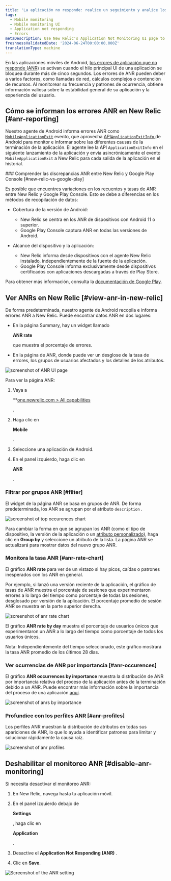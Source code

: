 ```yaml
---
title: 'La aplicación no responde: realice un seguimiento y analice los errores ANR'
tags:
  - Mobile monitoring
  - Mobile monitoring UI
  - Application not responding
  - Errors
metaDescription: Use New Relic's Application Not Monitoring UI page to track and analyze ANR errors.
freshnessValidatedDate: '2024-06-24T00:00:00.000Z'
translationType: machine
---
```








En las aplicaciones móviles de Android, [los errores de aplicación que no responde (ANR)](https://developer.android.com/topic/performance/vitals/anr) se activan cuando el hilo principal UI de una aplicación se bloquea durante más de cinco segundos. Los errores de ANR pueden deber a varios factores, como llamadas de red, cálculos complejos o contención de recursos. Al monitorear su frecuencia y patrones de ocurrencia, obtiene información valiosa sobre la estabilidad general de su aplicación y la experiencia del usuario.

## Cómo se informan los errores ANR en New Relic [#anr-reporting]

Nuestro agente de Android informa errores ANR como [`MobileApplicationExit`](/attribute-dictionary/?event=mobileApplicationExit) evento, que aprovecha [API`ApplicationExitInfo` ](https://developer.android.com/reference/android/app/ApplicationExitInfo)de Android para monitor e informar sobre las diferentes causas de la terminación de la aplicación. El agente lee la API `ApplicationExitInfo` en el siguiente lanzamiento de la aplicación y envía asincrónicamente el evento `MobileApplicationExit` a New Relic para cada salida de la aplicación en el historial.

<Callout variant="important">
  ### Comprender las discrepancias ANR entre New Relic y Google Play Console [#new-relic-vs-google-play]

  Es posible que encuentres variaciones en los recuentos y tasas de ANR entre New Relic y Google Play Console. Esto se debe a diferencias en los métodos de recopilación de datos:

  * Cobertura de la versión de Android:

    * New Relic se centra en los ANR de dispositivos con Android 11 o superior.
    * Google Play Console captura ANR en todas las versiones de Android.

  * Alcance del dispositivo y la aplicación:

    * New Relic informa desde dispositivos con el agente New Relic instalado, independientemente de la fuente de la aplicación.
    * Google Play Console informa exclusivamente desde dispositivos certificados con aplicaciones descargadas a través de Play Store.

  Para obtener más información, consulta la [documentación de Google Play](https://developer.android.com/topic/performance/vitals).
</Callout>

## Ver ANRs en New Relic [#view-anr-in-new-relic]

De forma predeterminada, nuestro agente de Android recopila e informa errores ANR a New Relic. Puede encontrar datos ANR en dos lugares:

* En la página Summary, hay un widget llamado

  <DoNotTranslate>**ANR rate**</DoNotTranslate>

  que muestra el porcentaje de errores.

* En la página de ANR, donde puede ver un desglose de la tasa de errores, los grupos de usuarios afectados y los detalles de los atributos.

<img
  title="ANR UI page"
  alt="screenshot of ANR UI page"
  src={mobileAnrUiPage}
/>

Para ver la página ANR:

1. Vaya a

   <DoNotTranslate>\*\*[one.newrelic.com > All capabilities](https://one.newrelic.com/all-capabilities)</DoNotTranslate>

   .

2. Haga clic en

   <DoNotTranslate>**Mobile**</DoNotTranslate>

   .

3. Seleccione una aplicación de Android.

4. En el panel izquierdo, haga clic en

   <DoNotTranslate>**ANR**</DoNotTranslate>

   .

### Filtrar por grupos ANR [#filter]

El widget de la página ANR se basa en grupos de ANR. De forma predeterminada, los ANR se agrupan por el atributo `description` .

<img
  title="top occurences chart"
  alt="screenshot of top occurences chart"
  src={mobileGroupBy}
/>

Para cambiar la forma en que se agrupan los ANR (como el tipo de dispositivo, la versión de la aplicación o un [atributo personalizado](/docs/data-apis/custom-data/custom-events/collect-custom-attributes/)), haga clic en <DoNotTranslate>**Group by**</DoNotTranslate> y seleccione un atributo de la lista. La página ANR se actualizará para mostrar datos del nuevo grupo ANR.

### Monitora la tasa ANR [#anr-rate-chart]

El gráfico <DoNotTranslate>**ANR rate**</DoNotTranslate> para ver de un vistazo si hay picos, caídas o patrones inesperados con los ANR en general.

Por ejemplo, si lanzó una versión reciente de la aplicación, el gráfico de tasas de ANR muestra el porcentaje de sesiones que experimentaron errores a lo largo del tiempo como porcentaje de todas las sesiones, desglosado por versión de la aplicación. El porcentaje promedio de sesión ANR se muestra en la parte superior derecha.

<img
  title="anr rate chart"
  alt="screenshot of anr rate chart"
  src={mobileAnrRateChart}
/>

El gráfico <DoNotTranslate>**ANR rate by day**</DoNotTranslate> muestra el porcentaje de usuarios únicos que experimentaron un ANR a lo largo del tiempo como porcentaje de todos los usuarios únicos.

Nota: Independientemente del tiempo seleccionado, este gráfico mostrará la tasa ANR promedio de los últimos 28 días.

### Ver ocurrencias de ANR por importancia [#anr-occurences]

El gráfico <DoNotTranslate>**ANR occurrences by importance**</DoNotTranslate> muestra la distribución de ANR por importancia relativa del proceso de la aplicación antes de la terminación debido a un ANR. Puede encontrar más información sobre la importancia del proceso de una aplicación [aquí](https://developer.android.com/reference/android/app/ApplicationExitInfo#getImportance).

<img
  title="anr occurrences by importance"
  alt="screenshot of anrs by importance"
  src={mobileAnrOccurencesbyImportance}
/>

### Profundice con los perfiles ANR [#anr-profiles]

Los perfiles ANR muestran la distribución de atributos en todas sus apariciones de ANR, lo que lo ayuda a identificar patrones para limitar y solucionar rápidamente la causa raíz.

<img
  title="anr profiles"
  alt="screenshot of anr profiles"
  src={mobileAnrProfiles}
/>

## Deshabilitar el monitoreo ANR [#disable-anr-monitoring]

Si necesita desactivar el monitoreo ANR:

1. En New Relic, navega hasta tu aplicación móvil.

2. En el panel izquierdo debajo de

   <DoNotTranslate>**Settings**</DoNotTranslate>

   , haga clic en

   <DoNotTranslate>**Application**</DoNotTranslate>

   .

3. Desactive el **Application Not Responding (ANR)** .

4. Clic en **Save**.

<img
  title="ANR setting toggle"
  alt="Screenshot of the ANR setting"
  src={mobileAnrSettingToggle}
/>